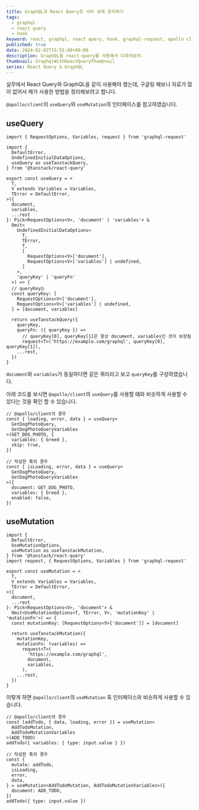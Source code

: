 ```yaml
---
title: GraphQL과 React Query로 서버 상태 관리하기
tags:
  - graphql
  - react query
  - hook
keyword: react, graphql, react query, hook, graphql-request, apollo client
published: true
date: 2024-02-02T15:55:00+09:00
description: GraphQL을 react-query를 사용해서 다루어보자.
thumbnail: GraphqlWithReactQueryThumbnail
series: React Query & GraphQL
---
```


실무에서 React Query와 GraphQL을 같이 사용해야 했는데, 구글링 해보니 자료가 많이 없어서 제가 사용한 방법을 정리해보려고 합니다.

`@apollo/client`의 `useQuery`와 `useMutation`의 인터페이스를 참고하였습니다.

## useQuery

```tsx showLineNumbers="true" path="src/hooks/useQuery.ts"
import { RequestOptions, Variables, request } from 'graphql-request'

import {
  DefaultError,
  UndefinedInitialDataOptions,
  useQuery as useTanstackQuery,
} from '@tanstack/react-query'

export const useQuery = <
  T,
  V extends Variables = Variables,
  TError = DefaultError,
>({
  document,
  variables,
  ...rest
}: Pick<RequestOptions<V>, 'document' | 'variables'> &
  Omit<
    UndefinedInitialDataOptions<
      T,
      TError,
      T,
      [
        RequestOptions<V>['document'],
        RequestOptions<V>['variables'] | undefined,
      ]
    >,
    'queryKey' | 'queryFn'
  >) => {
  // queryKey는
  const queryKey: [
    RequestOptions<V>['document'],
    RequestOptions<V>['variables'] | undefined,
  ] = [document, variables]

  return useTanstackQuery({
    queryKey,
    queryFn: ({ queryKey }) =>
      // queryKey[0], queryKey[1]은 항상 document, variables인 것이 보장됨
      request<T>('https://example.com/graphql', queryKey[0], queryKey[1]),
    ...rest,
  })
}
```

`document`와 `variables`가 동일하다면 같은 쿼리라고 보고 `queryKey`를 구성하였습니다.

아래 코드를 보시면 `@apollo/client`의 `useQuery`를 사용할 떄와 비슷하게 사용할 수 있다는 것을 확인 할 수 있습니다.

```tsx showLineNumbers="true" path="App.tsx"
// @apollo/client의 경우
const { loading, error, data } = useQuery<
  GetDogPhotoQuery,
  GetDogPhotoQueryVariables
>(GET_DOG_PHOTO, {
  variables: { breed },
  skip: true,
})

// 작성한 훅의 경우
const { isLoading, error, data } = useQuery<
  GetDogPhotoQuery,
  GetDogPhotoQueryVariables
>({
  document: GET_DOG_PHOTO,
  variables: { breed },
  enabled: false,
})
```

## useMutation

```tsx showLineNumbers="true" path="src/hooks/useMutation.ts"
import {
  DefaultError,
  UseMutationOptions,
  useMutation as useTanstackMutation,
} from '@tanstack/react-query'
import request, { RequestOptions, Variables } from 'graphql-request'

export const useMutation = <
  T,
  V extends Variables = Variables,
  TError = DefaultError,
>({
  document,
  ...rest
}: Pick<RequestOptions<V>, 'document'> &
  Omit<UseMutationOptions<T, TError, V>, 'mutationKey' | 'mutationFn'>) => {
  const mutationKey: [RequestOptions<V>['document']] = [document]

  return useTanstackMutation({
    mutationKey,
    mutationFn: (variables) =>
      request<T>(
        'https://example.com/graphql',
        document,
        variables,
      ),
    ...rest,
  })
}
```

이렇게 하면 `@apollo/client`의 `useMutation` 훅 인터페이스와 비슷하게 사용할 수 있습니다.

```tsx showLineNumbers="true" path="App.tsx"
// @apollo/client의 경우
const [addTodo, { data, loading, error }] = useMutation<
  AddTodoMutation,
  AddTodoMutationVariables
>(ADD_TODO)
addTodo({ variables: { type: input.value } })

// 작성한 훅의 경우
const {
  mutate: addTodo,
  isLoading,
  error,
  data,
} = useMutation<AddTodoMutation, AddTodoMutationVariables>({
  document: ADD_TODO,
})
addTodo({ type: input.value })
```
